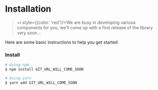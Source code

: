 
<Meta title="Get started/Installation" />

# Installation

> <i style={{color: 'red'}}>We are busy in developing various components for you, we'll come up with a first release of the library very soon...</i>

Here are some basic instructions to help you get started

### Install

```bash
# Using npm
$ npm install GIT_URL_WILL_COME_SOON

# Using yarn
$ yarn add GIT_URL_WILL_COME_SOON
```
